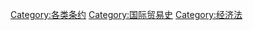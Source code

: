 {{Cat main|商贸条约}}

[[Category:各类条约|Category:各类条约]]
[[Category:国际贸易史|Category:国际贸易史]]
[[Category:经济法|Category:经济法]]